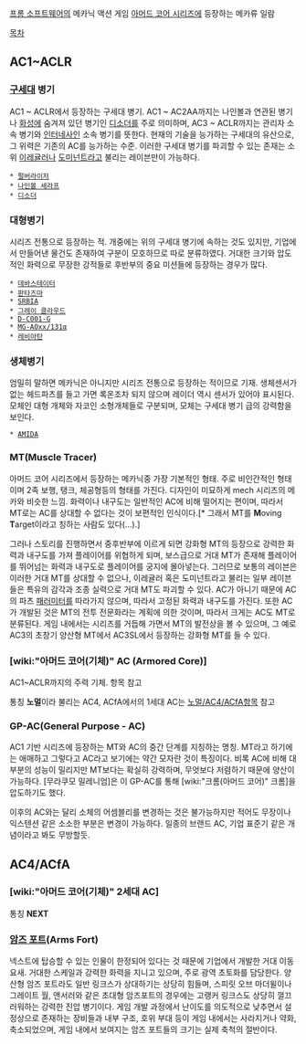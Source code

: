 [[프롬 소프트웨어]]의 메카닉 액션 게임 [[아머드 코어 시리즈]]에 등장하는 메카류 일람

[[목차]]
== AC1~ACLR ==
=== [[구세대]] 병기 ===
AC1 ~ ACLR에서 등장하는 구세대 병기. AC1 ~ AC2AA까지는 나인볼과 연관된 병기나 [[화성]]에 숨겨져 있던 병기인 [[디소더]]를 주로 의미하며, AC3 ~ ACLR까지는 관리자 소속 병기와 [[인터네사인]] 소속 병기를 뜻한다. 현재의 기술을 능가하는 구세대의 유산으로, 그 위력은 기존의 AC를 능가하는 수준. 이러한 구세대 병기를 파괴할 수 있는 존재는 소위 [[이레귤러]]나 [[도미넌트]]라고 불리는 레이븐만이 가능하다. 

 * [[펄버라이저]]
 * [[나인볼 세라프]]
 * [[디소더]]

=== 대형병기 ===
시리즈 전통으로 등장하는 적. 개중에는 위의 구세대 병기에 속하는 것도 있지만, 기업에서 만들어낸 물건도 존재하여 구분이 모호하므로 따로 분류하였다. 거대한 크기와 압도적인 화력으로 무장한 강적들로 후반부의 중요 미션들에 등장하는 경우가 많다. 

 * [[데바스테이터]]
 * [[판타즈마]]
 * [[SRBIA]]
 * [[그레이 클라우드]]
 * [[D-C001-G]]
 * [[MG-AOxx/131α]]
 * [[레비아탄]]

=== 생체병기 ===
엄밀히 말하면 메카닉은 아니지만 시리즈 전통으로 등장하는 적이므로 기재. 생체센서가 없는 헤드파츠를 들고 가면 록온조차 되지 않으며 레이더 역시 센서가 있어야 표시된다. 모체인 대형 개체와 자코인 소형개체들로 구분되며, 모체는 구세대 병기 급의 강력함을 보인다.

 * [[AMIDA]]

=== MT(Muscle Tracer) ===
아머드 코어 시리즈에서 등장하는 메카닉중 가장 기본적인 형태. 주로 비인간적인 형태이며 2족 보행, 탱크, 체공형등의 형태를 가진다. 디자인이 미묘하게 mech 시리즈의 메카와 비슷한 느낌. 화력이나 내구도는 일반적인 AC에 비해 떨어지는 편이며, 따라서 MT로는 AC를 상대할 수 없다는 것이 보편적인 인식이다.[* 그래서 MT를 '''M'''oving '''T'''arget이라고 칭하는 사람도 있다(...).]

그러나 스토리를 진행하면서 중후반부에 이르게 되면 강화형 MT의 등장으로 강력한 화력과 내구도를 가져 플레이어를 위협하게 되며, 보스급으로 거대 MT가 존재해 플레이어를 뛰어넘는 화력과 내구도로 플레이어를 궁지에 몰아넣는다. 그러므로 보통의 레이븐은 이러한 거대 MT를 상대할 수 없으나, 이레귤러 혹은 도미넌트라고 불리는 일부 레이븐들은 특유의 감각과 조종 실력으로 거대 MT도 파괴할 수 있다. AC가 아니기 때문에 AC의 파츠 [[패러미터]]를 따라가지 않으며, 따라서 고정된 화력과 내구도를 가진다. 또한 AC가 개발된 것은 MT의 전투 전문화라는 계획에 의한 것이며, 따라서 크게는 AC도 MT로 분류된다. 게임 내에서는 시리즈를 거듭해 가면서 MT의 발전상을 볼 수 있으며, 그 예로 AC3의 초창기 양산형 MT에서 AC3SL에서 등장하는 강화형 MT를 들 수 있다.

=== [wiki:"아머드 코어(기체)" AC (Armored Core)] ===
AC1~ACLR까지의 주력 기체. 항목 참고

통칭 '''노멀'''이라 불리는 AC4, ACfA에서의 1세대 AC는 [[노멀/AC4/ACfA]]항목 참고
=== GP-AC(General Purpose - AC) ===
AC1 기반 시리즈에 등장하는 MT와 AC의 중간 단계를 지칭하는 명칭.
MT라고 하기에는 애매하고 그렇다고 AC라고 보기에는 약간 모자란 것이 특징이다. 비록 AC에 비해 대부분의 성능이 밀리지만 MT보다는 확실히 강력하며, 무엇보다 저렴하기 때문에 양산이 가능하다. [무라쿠모 밀레니엄]은 이 GP-AC를 통해 [wiki:"크롬(아머드 코어)" 크롬]을 압도하기도 했다.

이후의 AC와는 달리 소체의 어셈블리를 변경하는 것은 불가능하지만 적어도 무장이나 익스텐션 같은 소소한 부분은 변경이 가능하다. 일종의 브랜드 AC, 기업 표준기 같은 개념이라고 봐도 무방할듯.

== AC4/ACfA ==
=== [wiki:"아머드 코어(기체)" 2세대 AC] ===
통칭 '''NEXT'''

=== [[암즈 포트]](Arms Fort) ===
넥스트에 탑승할 수 있는 인물이 한정되어 있다는 것 때문에 기업에서 개발한 거대 이동 요새. 거대한 스케일과 강력한 화력을 지니고 있으며, 주로 광역 초토화를 담당한다. 양산형 암즈 포트라도 일반 링크스가 상대하기는 상당히 힘들며, 스피릿 오브 마더윌이나 그레이트 월, 앤서러와 같은 초대형 암즈포트의 경우에는 고랭커 링크스도 상당히 껄끄러워하는 강력한 진압 병기이다. 게임 개발 과정에서 난이도를 의도적으로 낮추면서 설정상으로 존재하는 장비들과 내부 구조, 호위 부대 등이 게임 내에서는 사라지거나 약화, 축소되었으며, 게임 내에서 보여지는 암즈 포트들의 크기는 실제 축척의 절반이다.
